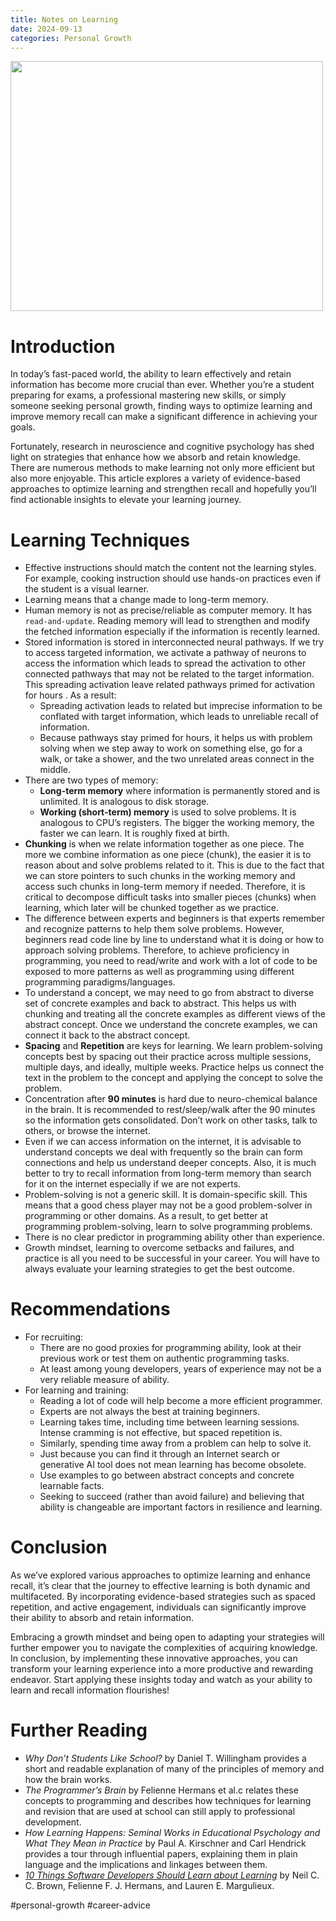 ```yaml
---
title: Notes on Learning
date: 2024-09-13
categories: Personal Growth
---
```


![](learning.jpeg){fig-align="center" height="400" width="500"}

# Introduction

In today's fast-paced world, the ability to learn effectively and retain
information has become more crucial than ever. Whether you're a student 
preparing for exams, a professional mastering new skills, or simply someone
seeking personal growth, finding ways to optimize learning and improve 
memory recall can make a significant difference in achieving your goals.

Fortunately, research in neuroscience and cognitive psychology has shed 
light on strategies that enhance how we absorb and retain knowledge. 
There are numerous methods to make learning not only more efficient but also 
more enjoyable.
This article explores a variety of evidence-based approaches to optimize 
learning and strengthen recall and hopefully you'll find actionable insights 
to elevate your learning journey.

# Learning Techniques

- Effective instructions should match the content not the learning styles. For
  example, cooking instruction should use hands-on practices even if the student is a
  visual learner.
- Learning means that a change made to long-term memory.
- Human memory is not as precise/reliable as computer memory. It has
  `read-and-update`. Reading memory will lead to strengthen and modify the
  fetched information especially if the information is recently learned.
- Stored information is stored in interconnected neural pathways. If we try to
  access targeted information, we activate a pathway of neurons to access the
  information which leads to spread the activation to other connected pathways
  that may not be related to the target information. This spreading activation
  leave related pathways primed for activation for hours . As a result:
    - Spreading activation leads to related but imprecise information to be
      conflated with target information, which leads to unreliable recall of
      information.
    - Because pathways stay primed for hours, it helps us with problem solving
      when we step away to work on something else, go for a walk, or take a
      shower, and the two unrelated areas connect in the middle.
- There are two types of memory:
    - **Long-term memory** where information is permanently stored and is
      unlimited. It is analogous to disk storage.
    - **Working (short-term) memory** is used to solve problems. It is analogous to
      CPU's registers. The bigger the working memory, the faster we can learn.
      It is roughly fixed at birth.
- **Chunking** is when we relate information together as one piece. The more we
  combine information as one piece (chunk), the easier it is to reason about
  and solve problems related to it. This is due to the fact that we can store
  pointers to such chunks in the working memory and access such chunks in
  long-term memory if needed. Therefore, it is critical to decompose difficult
  tasks into smaller pieces (chunks) when learning, which later will be chunked
  together as we practice.
- The difference between experts and beginners is that experts remember and
  recognize patterns to help them solve problems. However, beginners read code
  line by line to understand what it is doing or how to approach solving
  problems. Therefore, to achieve proficiency in programming, you need to
  read/write and work with a lot of code to be exposed to more patterns as well
  as programming using different programming paradigms/languages.
- To understand a concept, we may need to go from abstract to diverse set of
  concrete examples and back to abstract. This helps us with chunking and
  treating all the concrete examples as different views of the abstract
  concept. Once we understand the concrete examples, we can connect it back to
  the abstract concept.
- **Spacing** and **Repetition** are keys for learning. We learn problem-solving
  concepts best by spacing out their practice across multiple sessions,
  multiple days, and ideally, multiple weeks. Practice helps us connect the
  text in the problem to the concept and applying the concept to solve the
  problem.
- Concentration after **90 minutes** is hard due to neuro-chemical balance in the
  brain. It is recommended to rest/sleep/walk after the 90 minutes so the
  information gets consolidated. Don't work on other tasks, talk to others, or
  browse the internet.
- Even if we can access information on the internet, it is advisable to
  understand concepts we deal with frequently so the brain can form connections
  and help us understand deeper concepts. Also, it is much better to try to
  recall information from long-term memory than search for it on the internet
  especially if we are not experts.
- Problem-solving is not a generic skill. It is domain-specific skill. This
  means that a good chess player may not be a good problem-solver in
  programming or other domains. As a result, to get better at programming
  problem-solving, learn to solve programming problems.
- There is no clear predictor in programming ability other than experience.
- Growth mindset, learning to overcome setbacks and failures, and practice is
  all you need to be successful in your career. You will have to always
  evaluate your learning strategies to get the best outcome.

# Recommendations

- For recruiting:
    - There are no good proxies for programming ability, look at their 
    previous work or test them on authentic programming tasks.
    - At least among young developers, years of experience may not be a very 
    reliable measure of ability.
- For learning and training:
    - Reading a lot of code will help become a more efficient programmer.
    - Experts are not always the best at training beginners.
    - Learning takes time, including time between learning sessions. 
    Intense cramming is not effective, but spaced repetition is.
    - Similarly, spending time away from a problem can help to solve it.
    - Just because you can find it through an Internet search or generative 
    AI tool does not mean learning has become obsolete.
    - Use examples to go between abstract concepts and concrete learnable facts.
    - Seeking to succeed (rather than avoid failure) and believing that ability 
    is changeable are important factors in resilience and learning.

# Conclusion

As we’ve explored various approaches to optimize learning and enhance recall, 
it’s clear that the journey to effective learning is both dynamic and multifaceted. 
By incorporating evidence-based strategies such as spaced repetition, and active 
engagement, individuals can significantly improve their ability to absorb and 
retain information.

Embracing a growth mindset and being open to adapting your strategies will 
further empower you to navigate the complexities of acquiring knowledge.
In conclusion, by implementing these innovative approaches, you can transform 
your learning experience into a more productive and rewarding endeavor. 
Start applying these insights today and watch as your ability to learn 
and recall information flourishes!

# Further Reading

- *Why Don't Students Like School?* by Daniel T. Willingham provides a short and 
readable explanation of many of the principles of memory and how the brain works.
- *The Programmer's Brain* by Felienne Hermans et al.c relates these concepts to 
programming and describes how techniques for learning and revision that are used 
at school can still apply to professional development.
- *How Learning Happens: Seminal Works in Educational Psychology and What They Mean 
in Practice* by Paul A. Kirschner and Carl Hendrick provides a tour through 
influential papers, explaining them in plain language and the implications and 
linkages between them.
- [*10 Things Software Developers Should Learn about Learning*](https://cacm.acm.org/magazines/2024/1/278891-10-things-software-developers-should-learn-about-learning/fulltext) by Neil C. C. Brown, Felienne F. J. Hermans, and Lauren E. Margulieux.

#personal-growth #career-advice 
